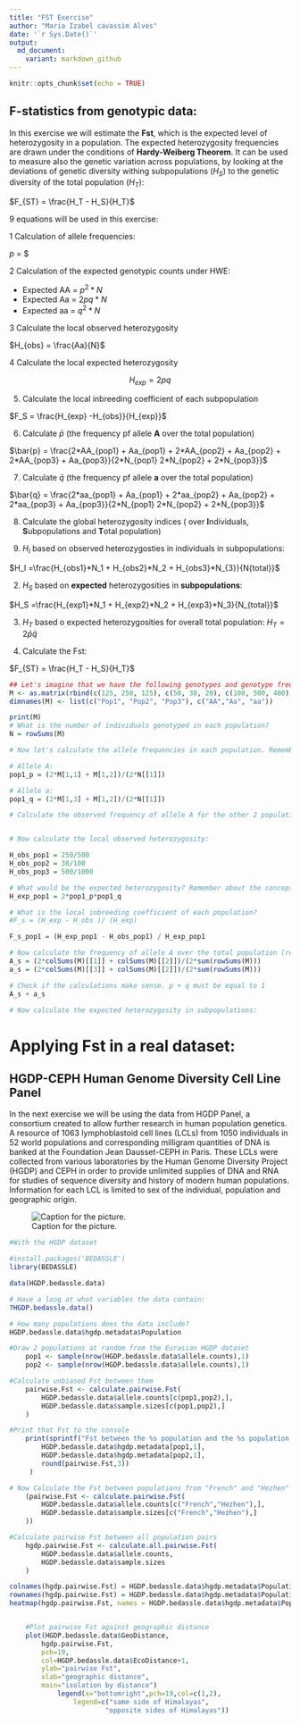 ```yaml
---
title: "FST Exercise"
author: "Maria Izabel cavassim Alves"
date: '`r Sys.Date()`'
output:
  md_document:
    variant: markdown_github
---
```

```r
knitr::opts_chunk$set(echo = TRUE)
```

## F-statistics from genotypic data:

In this exercise we will estimate the **Fst**, which is the expected level of heterozygosity in a population. The expected heterozygosity frequencies are drawn under the conditions of **Hardy-Weiberg Theorem**. It can be used to measure also the genetic variation across populations, by looking at the deviations of genetic diversity withing subpopulations ($H_S$) to the genetic diversity of the total population ($H_T$):


$F_{ST} = \frac{H_T - H_S}{H_T}$

9 equations will be used in this exercise:

1 Calculation of allele frequencies:

$p$ = \frac{(2AA + Aa)}{2N}$

2 Calculation of the expected genotypic counts under HWE:

* Expected AA = $p^2*N$
* Expected Aa = $2pq*N$
* Expected aa = $q^2*N$

3 Calculate the local observed heterozygosity

$H_{obs} = \frac{Aa}{N}$

4 Calculate the local expected heterozygosity

$$
H_{exp} = 2pq
$$

5. Calculate the local inbreeding coefficient of each subpopulation

$F_S = \frac{H_{exp} -H_{obs}}{H_{exp}}$

6. Calculate $\bar{p}$ (the frequency pf allele **A** over the total population)

$\bar{p} = \frac{2*AA_{pop1} + Aa_{pop1} + 2*AA_{pop2} + Aa_{pop2} + 2*AA_{pop3} + Aa_{pop3}}{2*N_{pop1} 2*N_{pop2} + 2*N_{pop3}}$

7. Calculate $\bar{q}$ (the frequency pf allele **a** over the total population)

$\bar{q} = \frac{2*aa_{pop1} + Aa_{pop1} + 2*aa_{pop2} + Aa_{pop2} + 2*aa_{pop3} + Aa_{pop3}}{2*N_{pop1} 2*N_{pop2} + 2*N_{pop3}}$

8. Calculate the global heterozygosity indices ( over **I**ndividuals, **S**ubpopulations and **T**otal population)

1. $H_I$ based on observed heterozygosties in individuals in subpopulations:

$H_I =\frac{H_{obs1}*N_1 + H_{obs2}*N_2 + H_{obs3}*N_{3}}{N{total}}$

2. $H_S$ based on **expected** heterozygosities in **subpopulations**:

$H_S =\frac{H_{exp1}*N_1 + H_{exp2}*N_2 + H_{exp3}*N_3}{N_{total}}$

3. $H_T$ based o expected heterozygosities for overall total population:
$H_T = 2\bar{p}\bar{q}$

9. Calculate the Fst:

$F_{ST} = \frac{H_T - H_S}{H_T}$
```r

## Let's imagine that we have the following genotypes and genotype frequencies in each population:
M <- as.matrix(rbind(c(125, 250, 125), c(50, 30, 20), c(100, 500, 400)))
dimnames(M) <- list(c("Pop1", "Pop2", "Pop3"), c("AA","Aa", "aa"))

print(M)
# What is the number of individuals genotyped in each population?
N = rowSums(M)

# Now let's calculate the allele frequencies in each population. Remember that the number of alleles is twice the number of genotypes.

# Allele A:
pop1_p = (2*M[1,1] + M[1,2])/(2*N[[1]])

# Allele a:
pop1_q = (2*M[1,3] + M[1,2])/(2*N[[1]])

# Calculate the observed frequency of allele A for the other 2 populations


# Now calculate the local observed heterozygosity:

H_obs_pop1 = 250/500
H_obs_pop2 = 30/100
H_obs_pop3 = 500/1000

# What would be the expected heterozygosity? Remember about the concepts of Hardy Weinberg equilibrium:
H_exp_pop1 = 2*pop1_p*pop1_q

# What is the local inbreeding coefficient of each population?
#F_s = (H_exp - H_obs )/ (H_exp)

F_s_pop1 = (H_exp_pop1 - H_obs_pop1) / H_exp_pop1

# Now calculate the frequency of allele A over the total population (remember to mutiple the N frequencies):
A_s = (2*colSums(M)[[1]] + colSums(M)[[2]])/(2*sum(rowSums(M)))
a_s = (2*colSums(M)[[3]] + colSums(M)[[2]])/(2*sum(rowSums(M)))

# Check if the calculations make sense. p + q must be equal to 1
A_s + a_s

# Now calculate the expected heterozygosity in subpopulations:


```

# Applying Fst in a real dataset:

## HGDP-CEPH Human Genome Diversity Cell Line Panel

In the next exercise we will be using the data from HGDP Panel, a consortium created to allow further research in human population genetics.  
A resource of 1063 lymphoblastoid cell lines (LCLs) from 1050 individuals in 52 world populations and corresponding milligram quantities of DNA is banked at the Foundation Jean Dausset-CEPH in Paris. These LCLs were collected from various laboratories by the Human Genome Diversity Project (HGDP) and CEPH in order to provide unlimited supplies of DNA and RNA for studies of sequence diversity and history of modern human populations. Information for each LCL is limited to sex of the individual, population and geographic origin.

![Caption for the picture.](/Users/PM/Dropbox/PG2018/exercises/Fst_HGDP/HGDP-panel.png)

```r
#With the HGDP dataset

#install.packages('BEDASSLE')
library(BEDASSLE)

data(HGDP.bedassle.data)

# Have a loog at what variables the data contain:
?HGDP.bedassle.data()

# How many populations does the data include?
HGDP.bedassle.data$hgdp.metadata$Population

#Draw 2 populations at random from the Eurasian HGDP dataset
	pop1 <- sample(nrow(HGDP.bedassle.data$allele.counts),1)
	pop2 <- sample(nrow(HGDP.bedassle.data$allele.counts),1)

#Calculate unbiased Fst between them
	pairwise.Fst <- calculate.pairwise.Fst(
		HGDP.bedassle.data$allele.counts[c(pop1,pop2),],
		HGDP.bedassle.data$sample.sizes[c(pop1,pop2),]
	)

#Print that Fst to the console
	print(sprintf("Fst between the %s population and the %s population is %s",
		HGDP.bedassle.data$hgdp.metadata[pop1,1],
		HGDP.bedassle.data$hgdp.metadata[pop2,1],
		round(pairwise.Fst,3))
	 )

# Now Calculate the Fst between populations from "French" and "Hezhen"
	(pairwise.Fst <- calculate.pairwise.Fst(
		HGDP.bedassle.data$allele.counts[c("French","Hezhen"),],
		HGDP.bedassle.data$sample.sizes[c("French","Hezhen"),]
	))

#Calculate pairwise Fst between all population pairs
	hgdp.pairwise.Fst <- calculate.all.pairwise.Fst(
		HGDP.bedassle.data$allele.counts,
		HGDP.bedassle.data$sample.sizes
	)

colnames(hgdp.pairwise.Fst) = HGDP.bedassle.data$hgdp.metadata$Population
rownames(hgdp.pairwise.Fst) = HGDP.bedassle.data$hgdp.metadata$Population
heatmap(hgdp.pairwise.Fst, names = HGDP.bedassle.data$hgdp.metadata$Population)


	#Plot pairwise Fst against geographic distance
	plot(HGDP.bedassle.data$GeoDistance,
		hgdp.pairwise.Fst,
		pch=19,
		col=HGDP.bedassle.data$EcoDistance+1,
		ylab="pairwise Fst",
		xlab="geographic distance",
		main="isolation by distance")
			legend(x="bottomright",pch=19,col=c(1,2),
				legend=c("same side of Himalayas",
						"opposite sides of Himalayas"))
```

